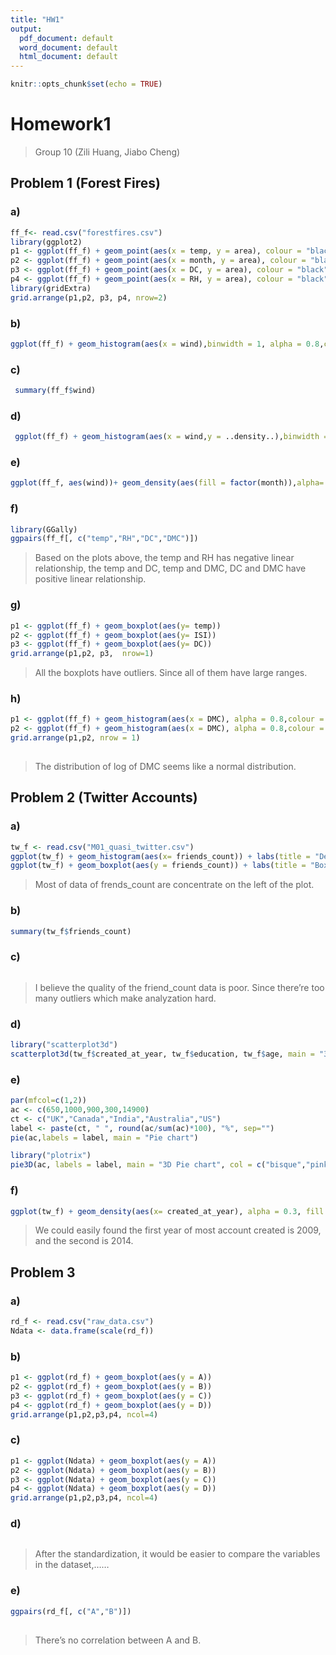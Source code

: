 ```yaml
---
title: "HW1"
output:
  pdf_document: default
  word_document: default
  html_document: default
---
```


```r
knitr::opts_chunk$set(echo = TRUE)
```

# Homework1
> Group 10 (Zili Huang, Jiabo Cheng)

## Problem 1 (Forest Fires)
### a)
```r
ff_f<- read.csv("forestfires.csv")
library(ggplot2)
p1 <- ggplot(ff_f) + geom_point(aes(x = temp, y = area), colour = "black", alpha = 0.5) + ggtitle("area vs. temp")
p2 <- ggplot(ff_f) + geom_point(aes(x = month, y = area), colour = "black", alpha = 0.5) + ggtitle("area vs month")
p3 <- ggplot(ff_f) + geom_point(aes(x = DC, y = area), colour = "black", alpha = 0.5) + ggtitle("area vs DC")
p4 <- ggplot(ff_f) + geom_point(aes(x = RH, y = area), colour = "black", alpha = 0.5) + ggtitle("area vs RH")
library(gridExtra)
grid.arrange(p1,p2, p3, p4, nrow=2)
```

### b)

```r
ggplot(ff_f) + geom_histogram(aes(x = wind),binwidth = 1, alpha = 0.8,colour = "black", fill = "lightblue")+ labs(title = "Histogram of wind speed(km/h)", x = "Wind Speed(km/h)", y = "Density")
```

### c)
```r
 summary(ff_f$wind)
```

### d)
```r
 ggplot(ff_f) + geom_histogram(aes(x = wind,y = ..density..),binwidth = 1, alpha = 0.8, colour = "black", fill = "white")+ labs(title = "Histogram of wind speed(km/h)", x = "Wind Speed(km/h)", y = "Density") + geom_density(aes(x= wind),alpha = 0.3, fill = "pink")
```

### e)
```r
ggplot(ff_f, aes(wind))+ geom_density(aes(fill = factor(month)),alpha=.3)+ labs(title = "Density of wind speed by month(km/h)", x = "Wind Speed(km/h)", y = "Density", fill = "Month")
```

### f)
```r
library(GGally)
ggpairs(ff_f[, c("temp","RH","DC","DMC")])
```

> Based on the plots above, the temp and RH has negative linear relationship, the temp and DC, temp and DMC, DC and DMC have positive linear relationship.

### g)
```r
p1 <- ggplot(ff_f) + geom_boxplot(aes(y= temp))
p2 <- ggplot(ff_f) + geom_boxplot(aes(y= ISI))
p3 <- ggplot(ff_f) + geom_boxplot(aes(y= DC))
grid.arrange(p1,p2, p3,  nrow=1)
```

> All the boxplots have outliers. Since all of them have large ranges. 

### h)
```r
p1 <- ggplot(ff_f) + geom_histogram(aes(x = DMC), alpha = 0.8,colour = "black", fill = "lightblue") + labs(title = "Histogram of DMC", x = "DMC", y = "Frequency")
p2 <- ggplot(ff_f) + geom_histogram(aes(x = DMC), alpha = 0.8,colour = "black", fill = "lightblue") + scale_x_log10() + labs(title = "Histogram of log of DMC", x = "log of DMC", y = "Frequency")
grid.arrange(p1,p2, nrow = 1)
 
```

> The distribution of log of DMC seems like a normal distribution.

## Problem 2 (Twitter Accounts)
### a)
```r
tw_f <- read.csv("M01_quasi_twitter.csv")
ggplot(tw_f) + geom_histogram(aes(x= friends_count)) + labs(title = "Density of the friends count")
ggplot(tw_f) + geom_boxplot(aes(y = friends_count)) + labs(title = "Boxplot of the friends count")
```

> Most of data of frends_count are concentrate on the left of the plot.

### b)
```r
summary(tw_f$friends_count)
```

### c)
```r
```

> I believe the quality of the friend_count data is poor. Since there're too many outliers which make analyzation hard. 

### d)
```r
library("scatterplot3d")
scatterplot3d(tw_f$created_at_year, tw_f$education, tw_f$age, main = "3D Scatter Plot", xlab = "Created at year", ylab = "Education", zlab = "Age", color = "steelblue")
```

### e)
```r
par(mfcol=c(1,2))
ac <- c(650,1000,900,300,14900)
ct <- c("UK","Canada","India","Australia","US")
label <- paste(ct, " ", round(ac/sum(ac)*100), "%", sep="")
pie(ac,labels = label, main = "Pie chart")

library("plotrix")
pie3D(ac, labels = label, main = "3D Pie chart", col = c("bisque","pink","aquamarine2","white","lightblue"))
```

### f)
```r
ggplot(tw_f) + geom_density(aes(x= created_at_year), alpha = 0.3, fill = "pink") +labs(title = "Kernel density plot of created at year", x = "Created at Year", y = "Density")
```

> We could easily found the first year of most account created is 2009, and the second is 2014.


## Problem 3
### a)
```r
rd_f <- read.csv("raw_data.csv")
Ndata <- data.frame(scale(rd_f))
```

### b)
```r
p1 <- ggplot(rd_f) + geom_boxplot(aes(y = A))
p2 <- ggplot(rd_f) + geom_boxplot(aes(y = B))
p3 <- ggplot(rd_f) + geom_boxplot(aes(y = C))
p4 <- ggplot(rd_f) + geom_boxplot(aes(y = D))
grid.arrange(p1,p2,p3,p4, ncol=4)
```

### c)
```r
p1 <- ggplot(Ndata) + geom_boxplot(aes(y = A))
p2 <- ggplot(Ndata) + geom_boxplot(aes(y = B))
p3 <- ggplot(Ndata) + geom_boxplot(aes(y = C))
p4 <- ggplot(Ndata) + geom_boxplot(aes(y = D))
grid.arrange(p1,p2,p3,p4, ncol=4)
```

### d)
```r
 
```

> After the standardization, it would be easier to compare the variables in the dataset,......


### e)
```r
ggpairs(rd_f[, c("A","B")])
 
```

> There's no correlation between A and B.
